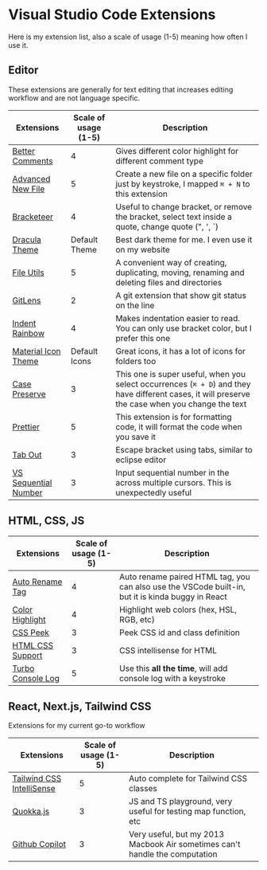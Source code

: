 # Visual Studio Code Extensions

Here is my extension list, also a scale of usage (1-5) meaning how often I use it.

## Editor

These extensions are generally for text editing that increases editing workflow and are not language specific.

| Extensions                                                                                                     | Scale of usage (1-5) | Description                                                                                                                                       |
| -------------------------------------------------------------------------------------------------------------- | -------------------- | ------------------------------------------------------------------------------------------------------------------------------------------------- |
| [Better Comments](https://marketplace.visualstudio.com/items?itemName=dbaeumer.vscode-eslint)                  | 4                    | Gives different color highlight for different comment type                                                                                        |
| [Advanced New File](https://marketplace.visualstudio.com/items?itemName=patbenatar.advanced-new-file)          | 5                    | Create a new file on a specific folder just by keystroke, I mapped `⌘ + N` to this extension                                                      |
| [Bracketeer](https://marketplace.visualstudio.com/items?itemName=pustelto.bracketeer)                          | 4                    | Useful to change bracket, or remove the bracket, select text inside a quote, change quote (", ', \`)                                              |
| [Dracula Theme](https://marketplace.visualstudio.com/items?itemName=dracula-theme.theme-dracula)               | Default Theme        | Best dark theme for me. I even use it on my website                                                                                               |
| [File Utils](https://marketplace.visualstudio.com/items?itemName=sleistner.vscode-fileutils)                   | 5                    | A convenient way of creating, duplicating, moving, renaming and deleting files and directories                                                    |
| [GitLens](https://marketplace.visualstudio.com/items?itemName=eamodio.gitlens)                                 | 2                    | A git extension that show git status on the line                                                                                                  |
| [Indent Rainbow](https://marketplace.visualstudio.com/items?itemName=oderwat.indent-rainbow)                   | 4                    | Makes indentation easier to read. You can only use bracket color, but I prefer this one                                                           |
| [Material Icon Theme](https://marketplace.visualstudio.com/items?itemName=PKief.material-icon-theme)           | Default Icons        | Great icons, it has a lot of icons for folders too                                                                                                |
| [Case Preserve](https://marketplace.visualstudio.com/items?itemName=Cardinal90.multi-cursor-case-preserve)     | 3                    | This one is super useful, when you select occurrences (`⌘ + D`) and they have different cases, it will preserve the case when you change the text |
| [Prettier](https://marketplace.visualstudio.com/items?itemName=esbenp.prettier-vscode)                         | 5                    | This extension is for formatting code, it will format the code when you save it                                                                   |
| [Tab Out](https://marketplace.visualstudio.com/items?itemName=albert.TabOut)                                   | 3                    | Escape bracket using tabs, similar to eclipse editor                                                                                              |
| [VS Sequential Number](https://marketplace.visualstudio.com/items?itemName=neptunedesign.vs-sequential-number) | 3                    | Input sequential number in the across multiple cursors. This is unexpectedly useful                                                               |

## HTML, CSS, JS

| Extensions                                                                                              | Scale of usage (1-5) | Description                                                                                       |
| ------------------------------------------------------------------------------------------------------- | -------------------- | ------------------------------------------------------------------------------------------------- |
| [Auto Rename Tag](https://marketplace.visualstudio.com/items?itemName=formulahendry.auto-rename-tag)    | 4                    | Auto rename paired HTML tag, you can also use the VSCode built-in, but it is kinda buggy in React |
| [Color Highlight](https://marketplace.visualstudio.com/items?itemName=naumovs.color-highlight)          | 4                    | Highlight web colors (hex, HSL, RGB, etc)                                                         |
| [CSS Peek](https://marketplace.visualstudio.com/items?itemName=pranaygp.vscode-css-peek)                | 3                    | Peek CSS id and class definition                                                                  |
| [HTML CSS Support](https://marketplace.visualstudio.com/items?itemName=ecmel.vscode-html-css)           | 3                    | CSS intellisense for HTML                                                                         |
| [Turbo Console Log](https://marketplace.visualstudio.com/items?itemName=ChakrounAnas.turbo-console-log) | 5                    | Use this **all the time**, will add console log with a keystroke                                  |

## React, Next.js, Tailwind CSS

Extensions for my current go-to workflow

| Extensions                                                                                                 | Scale of usage (1-5) | Description                                                                 |
| ---------------------------------------------------------------------------------------------------------- | -------------------- | --------------------------------------------------------------------------- |
| [Tailwind CSS IntelliSense](https://marketplace.visualstudio.com/items?itemName=bradlc.vscode-tailwindcss) | 5                    | Auto complete for Tailwind CSS classes                                      |
| [Quokka.js](https://marketplace.visualstudio.com/items?itemName=WallabyJs.quokka-vscode)                   | 3                    | JS and TS playground, very useful for testing map function, etc             |
| [Github Copilot](https://marketplace.visualstudio.com/items?itemName=GitHub.copilot)                       | 3                    | Very useful, but my 2013 Macbook Air sometimes can't handle the computation |
